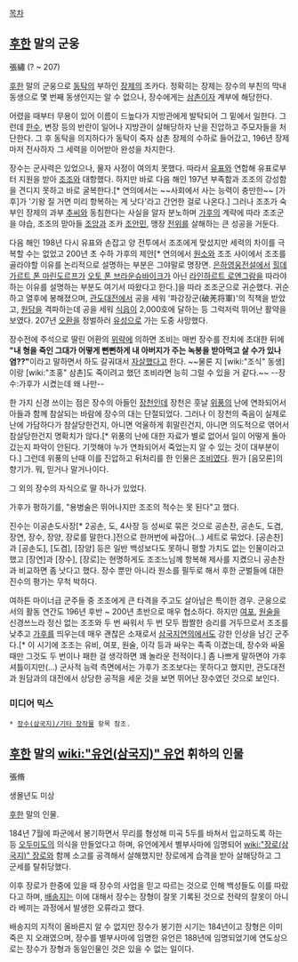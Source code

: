 [[목차]]
== [[후한]] 말의 군웅 ==
張繡
(? ~ 207)

[[후한]] 말의 군웅으로 [[동탁]]의 부하인 [[장제]]의 조카다. 정확히는 장제는 장수의 부친의 막내동생으로 몇 번째 동생인지는 알 수 없으나, 장수에게는 [[삼촌]]이자 계부에 해당한다.

어렸을 때부터 무용이 있어 이름이 드높다가 지방관에게 발탁되어 그 밑에서 일한다. 그런데 [[한수]], 변장 등의 반란이 일어나 지방관이 살해당하자 난을 진압하고 주모자들을 처단한다. 그 후 동탁을 의지하다가 동탁이 죽자 삼촌 장제의 수하로 들어갔고, 196년 장제마저 전사하자 그 세력을 이어받아 완성을 차지한다. 

장수는 군사력은 있었으나, 물자 사정이 여의치 못했다. 따라서 [[유표]]와 연합해 유표로부터 지원을 받아 [[조조]]와 대항했다. 하지만 바로 다음 해인 197년 부족함과 조조의 강성함을 견디지 못하고 바로 굴복한다.[* 연의에서는 ~~사회에서 사는 능력이 충만한~~ [가후]가 '기왕 질 거면 미리 항복하는 게 낫다'라고 간언한 걸로 나온다.] 그러나 조조가 숙부인 장제의 과부 [[추씨]]와 동침한다는 사실을 알자 분노하며 [[가후]]의 계략에 따라 조조군을 야습, 조조의 맏아들 [[조앙]]과 조카 [[조안민]], 맹장 [[전위]]를 살해하는 큰 성공을 거둔다. 

다음 해인 198년 다시 유표와 손잡고 양 전투에서 조조에게 맞섰지만 세력의 차이를 극복할 수는 없었고 200년 초 수하 가후의 제안[* 연의에서 [[원소]]와 조조 사이에서 조조를 골라야할 이유를 논리적으로 설명하는 부분은 그야말로 명장면. [[은하영웅전설]]에서 [[힐데가르트 폰 마린도르프]]가 [[오토 폰 브라운슈바이크]]가 아닌 [[라인하르트 로엔그람]]을 따라야하는 이유를 설명하는 부분도 여기서 따왔다고 한다.]을 따라 조조군으로 귀순했다. 귀순하고 열후에 봉해졌으며, [[관도대전]]에서 공을 세워  '파강장군(破羌将軍)'의 직책을 받았고, [[원담]]을 격파하는데 공을 세워 [[식읍]]이 2,000호에 달하는 등 그럭저럭 뛰어난 활약을 보였다. 207년 [[오환]]을 정벌하러 [[유성]]으로 가는 도중 사망했다. 

장수전에 주석으로 딸린 어환의 [[위략]]에 의하면 조비는 매번 장수를 잔치에 초대한 뒤에 '''"내 형을 죽인 그대가 어떻게 뻔뻔하게 내 아버지가 주는 녹봉을 받아먹고 살 수가 있나염??"'''이라고 말하면서 하도 갈궈대서 [[자살]]했다고 한다. ~~물론 지 [wiki:"조식" 동생]이랑 [wiki:"조홍" 삼촌]도 죽이려고 했던 조비라면 능히 그럴 수 있을 거 같다.~~  --장수:가후가 시켰는데 왜 나만--

한 가지 신경 쓰이는 점은 장수의 아들인 [[장천]]인데 장천은 훗날 [[위풍]]의 난에 연좌되어서 아들과 함께 참살되는 바람에 장수의 대는 단절되었다. 그러나 이 장천의 죽음이 실제로 난에 가담하다가 참살당한건지, 아니면 억울하게 휘말린건지, 아니면 의도적으로 엮어서 참살당한건지 명확치가 않다.[* 위풍의 난에 대한 자료가 별로 없어서 일이 어떻게 돌아갔는지 파악이 안된다. 기껏해야 누가 연좌되어서 죽었는지 알 수 있는 것이 대부분이다.] 그런데 위풍의 난때 이를 진압하고 뒤처리를 한 인물은 [[조비]]였다. 뭔가 [음모론]의 향기가. 뭐, 믿거나 말거나이다.

그 외의 장수의 자식으로 딸 하나가 있었다.

가후가 평하기를, "용병술은 뛰어나지만 조조의 적수는 못 된다"고 했다. 

진수는 이공손도사장[* 2공손, 도, 4사장 등 성씨로 묶은 것으로 공손찬, 공손도, 도겸, 장연, 장수, 장양, 장로를 말한다.]전으로 한꺼번에 싸잡아(…) 세트로 묶었다. [공손찬]과 [공손도], [도겸], [장양] 등은 일반 백성보다도 못하니 평할 가치도 없는 인물이라고 했고 [장연]과 [장수], [장로]는 현명하게도 조조느님께 항복해 제사를 지켰으니 공손찬과 비교하면 좀 낫다고 했다. 장수 뿐만 아니라 원소를 필두로 해서 후한 군벌들에 대한 진수의 평가는 무척 박하다.

여하튼 마이너급 군주들 중 조조에게 큰 타격을 주고도 살아남은 특이한 경우. 군웅으로서의 활동 연간도 196년 후반 ~ 200년 초반으로 매우 협소하다. 하지만 [[여포]], [[원술]]을 신경쓰느라 정신 없는 조조와 두 번 싸워서 두 번 모두 짭짤한 승리를 거두므로서 조조를 낮추고 [[가후]]를 띄우는데 매우 괜찮은 소재로서 [[삼국지연의]]에서도 강한 인상을 남긴 군주다.[* 이 시기에 조조는 유비, 여포, 원술, 이각 등과 싸우는 족족 이겼는데, 장수와 싸울 때만 그것도 두 번이나 패한 걸 생각하면 꽤 놀라운 전적이다.] 좀 나쁘게 말하면야 가후 셔틀이지만(...) 군사적 능력 측면에서는 가후가 조조보다는 못하다고 했지만, 관도대전과 원담과의 대전에서 상당한 공적을 세운 것을 보면 뛰어난 장수였던 것으로 보인다.
=== 미디어 믹스 ===
 * [[장수(삼국지)/기타 창작물]] 항목 참조.

== [[후한]] 말의 [[wiki:"유언(삼국지)" 유언]] 휘하의 인물 ==
張脩

생몰년도 미상

[[후한]] 말의 인물.

184년 7월에 파군에서 봉기하면서 무리를 형성해 미곡 5두를 바쳐서 입교하도록 하는 등 [[오두미도]]의 의식을 만들었다고 하며, 유언에게서 별부사마에 임명되어 [[wiki:"장로(삼국지)" 장로]]와 함께 소고를 공격해서 살해했지만 장로에게 습격을 받아 살해당하고 그 군세를 탈취당했다.

이후 장로가 한중에 있을 때 장수의 사업을 믿고 따르는 것으로 인해 백성들도 이를 따랐다고 하며, [[배송지]]는 이에 대해서 장수는 장형이 잘못 기록된 것으로 전략의 잘못이 아니라 베끼는 과정에서 발생한 오류라고 했다.

배송지의 지적이 올바른지 알 수 없지만 장수가 봉기한 시기는 184년이고 장형은 이미 죽은 지 오래였으며, 장수를 별부사마에 임명한 유언은 188년에 임명되었기에 연도상으로는 장수가 장형과 동일인물인 것은 있을 수 없는 일이다.
